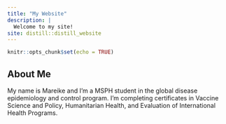 ```yaml
---
title: "My Website"
description: |
  Welcome to my site! 
site: distill::distill_website
---
```


```r
knitr::opts_chunk$set(echo = TRUE)
```

## About Me
  
  My name is Mareike and I’m a MSPH student in the global disease epidemiology and control program. I’m completing certificates in Vaccine Science and Policy, Humanitarian Health, and Evaluation of International Health Programs. 
